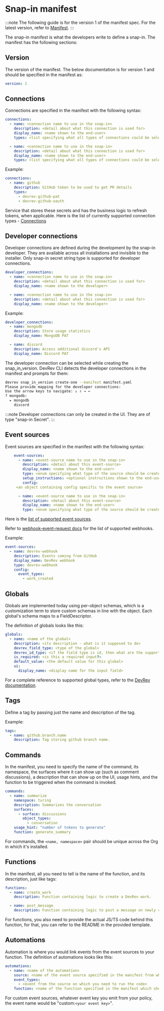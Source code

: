 # Snap-in manifest

:::note
The following guide is for the version 1 of the manifest spec. For the latest version, refer to [Manifest](./manifest).
:::

The snap-in manifest is what the developers write to define a snap-in. The manifest has the following sections:

## Version

The version of the manifest. The below documentation is for version 1 and should be specified in the manifest as:

```yaml
version: 1
```

## Connections

Connections are specified in the manifest with the following syntax:

```yaml
connections:
  - name: <connection name to use in the snap-in>
    description: <detail about what this connection is used for>
    display_name: <name shown to the end-user>
    types: <list specifying what all types of connections could be selected by the end user for this connection>

  - name: <connection name to use in the snap-in>
    description: <detail about what this connection is used for>
    display_name: <name shown to the end-user>
    types: <list specifying what all types of connections could be selected by the end user for this connection>
```

Example:

```yaml
connections:
  - name: github
    description: GitHub token to be used to get PR details
    types:
      - devrev-github-pat
      - devrev-github-oauth
```

Service that stores these secrets and has the business logic to refresh tokens, when applicable. Here is the list of currently supported connection types - [Connections](./keyrings)

## Developer connections

Developer connections are defined during the development by the snap-in developer. They are available across all installations and invisible to the installer.
Only snap-in secret string type is supported for developer connections.

```yaml
developer_connections:
  - name: <connection name to use in the snap-in>
    description: <detail about what this connection is used for>
    display_name: <name shown to the developer>

  - name: <connection name to use in the snap-in>
    description: <detail about what this connection is used for>
    display_name: <name shown to the developer>
```

Example:

```yaml
developer_connections:
  - name: mongodb
    description: Store usage statistics
    display_name: MongoDB PAT

  - name: discord
    description: Access additional discord's API
    display_name: Discord PAT
```

The developer connection can be selected while creating the snap_in_version. DevRev CLI detects the developer connections in the manifest and prompts for them:

```bash
devrev snap_in_version create-one --manifest manifest.yaml
Please provide mapping for the developer connections:
Use the arrow keys to navigate: ↓ ↑ → ←
? mongodb:
  ▸ mongodb
    discord
```

:::note
Developer connections can only be created in the UI. They are of type "snap-in Secret".
:::

## Event sources

Event sources are specified in the manifest with the following syntax:

```yaml
    event-sources:
      - name: <event-source name to use in the snap-in>
        description: <detail about this event-source>
        display_name: <name shown to the end-user>
        type: <enum specifying what type of the source should be created>
        setup_instructions: <optional instructions shown to the end-user>
        config:
     <an object containing config specific to the event source>

      - name: <event-source name to use in the snap-in>
        description: <detail about this event-source>
        display_name: <name shown to the end-user>
        type: <enum specifying what type of the source should be created>
```

Here is the [list of supported event sources](./event_sources).

Refer to [webhook-event-request docs](https://devrev.ai/docs/apis/methods#/schemas/webhook-event-request) for the list of supported webhooks.

Example:

```yaml
event-sources:
  - name: devrev-webhook
    description: Events coming from GitHub
    display_name: DevRev webhook
    type: devrev-webhook
    config:
      event_types:
        - work_created
```

## Globals

Globals are implemented today using per-object schemas, which is a customization term to store custom schemas in line with the object. Each global's schema maps to a FieldDescriptor.

The definition of globals looks like this:

```yaml
globals:
  - name: <name of the global>
    description: <its description - what is it supposed to do>
    devrev_field_type: <type of the global>
    devrev_id_type: <if the field type is id, then what are the supported object types whose id this global can store>
    is_required: <is this a required input?>
    default_value: <the default value for this global>
    ui:
      display_name: <display name for the input field>
```

For a complete reference to supported global types, refer to the [DevRev documentation](https://devrev.ai/docs/apis/beta-api-spec#/schemas/schema-field-descriptor).

## Tags

Define a tag by passing just the name and description of the tag.

Example:

```yaml
tags:
  - name: github.branch.name
    description: Tag storing github branch name.
```

## Commands

In the manifest, you need to specify the name of the command, its namespace, the surfaces where it can show up (such as comment discussions), a description that can show up on the UI, usage hints, and the function to be triggered when the command is invoked.

```yaml
commands:
  - name: summarize
    namespace: turing
    description: Summarizes the conversation
    surfaces:
      - surface: discussions
        object_types:
          - conversation
    usage_hint: "number of tokens to generate"
    function: generate_summary
```

For commands, the `<name, namespace>` pair should be unique across the Org in which it's installed.

## Functions

In the manifest, all you need to tell is the name of the function, and its description, just like tags:

```yaml
functions:
  - name: create_work
    description: Function containing logic to create a DevRev work.

  - name: post_message
    description: Function containing logic to post a message on newly created work.
```

For functions, you also need to provide the actual JS/TS code behind this function, for that, you can refer to the README in the provided template.

## Automations

Automation is where you would link events from the event sources to your function. The definition of automations looks like this:

```yaml
automations:
  - name: <name of the automation>
    source: <name of the event source specified in the manifest from which the events coming in could trigger this automation>
    event_types:
      - <event from the source on which you need to run the code>
    function: <name of the function specified in the manifest which should be run>
```

For custom event sources, whatever event key you emit from your policy, the event name would be "custom:`<your event key>`".
